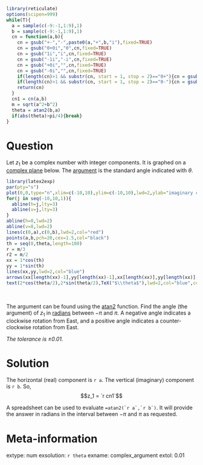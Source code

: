 ```r
library(reticulate)
options(scipen=999)
while(T){
  a = sample(c(-9:-1,1:9),1)
  b = sample(c(-9:-1,1:9),1)
  cn = function(a,b){
    cn = gsub("+-","-",paste0(a,"+",b,"i"),fixed=TRUE)
    cn = gsub("0+0i","0",cn,fixed=TRUE)
    cn = gsub("1i","i",cn,fixed=TRUE)
    cn = gsub("-1i","-i",cn,fixed=TRUE)
    cn = gsub("+0i","",cn,fixed=TRUE)
    cn = gsub("-0i","",cn,fixed=TRUE)
    if(length(cn)>1 && substr(cn, start = 1, stop = 2)=="0+"){cn = gsub("0+","",cn,fixed=TRUE)}
    if(length(cn)>1 && substr(cn, start = 1, stop = 2)=="0-"){cn = gsub("0-","-",cn,fixed=TRUE)}
    return(cn)
  }
  cn1 = cn(a,b)
  m = sqrt(a^2+b^2)
  theta = atan2(b,a)
  if(abs(theta)>pi/4){break}
}
```

Question
========

Let $z_1$ be a complex number with integer components. It is graphed on a [complex plane](https://en.wikipedia.org/wiki/Complex_plane) below. The [argument](https://en.wikipedia.org/wiki/Complex_number#Modulus_and_argument) is the standard angle indicated with $\theta$. 


```r
library(latex2exp)
par(pty="s")
plot(0,0,type="n",xlim=c(-10,10),ylim=c(-10,10),lwd=2,ylab="imaginary component",xlab="real component")
for(j in seq(-10,10,1)){
  abline(h=j,lty=3)
  abline(v=j,lty=3)
}
abline(h=0,lwd=2)
abline(v=0,lwd=2)
lines(c(0,a),c(0,b),lwd=2,col="red")
points(a,b,pch=20,cex=1.5,col="black")
th = seq(0,theta,length=100)
r = m/3
r2 = m/2
xx = 1*cos(th)
yy = 1*sin(th)
lines(xx,yy,lwd=2,col="blue")
arrows(xx[length(xx)-1],yy[length(xx)-1],xx[length(xx)],yy[length(xx)],col="blue",length = 0.05,lwd=4)
text(2*cos(theta/2),2*sin(theta/2),TeX("$\\theta$"),lwd=2,col="blue",cex=2.2)
```
\

The argument can be found using the [atan2](https://en.wikipedia.org/wiki/Atan2) function. Find the angle (the argument) of $z_1$ in [radians](https://en.wikipedia.org/wiki/Radian) between $-\pi$ and $\pi$. A negative angle indicates a clockwise rotation from East, and a positive angle indicates a counter-clockwise rotation from East.

*The tolerance is $\pm0.01$.*


Solution
========

The horizontal (real) component is `r a`. The vertical (imaginary) component is `r b`. So,
$$z_1 = `r cn1`$$

A spreadsheet can be used to evaluate ``=atan2(`r a`,`r b`)``. It will provide the answer in radians in the interval between $-\pi$ and $\pi$ as requested.


Meta-information
============
extype: num
exsolution: `r theta`
exname: complex_argument
extol: 0.01
